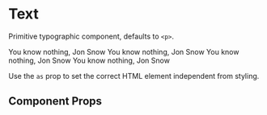 
<Meta title="Text" component={Text} />

# Text

Primitive typographic component, defaults to `<p>`.

<Preview withToolbar>
  <Story name="text">
    <Box>
      <Text variant="body">You know nothing, Jon Snow</Text>
      <Text variant="caption">You know nothing, Jon Snow</Text>
      <Text variant="hint">You know nothing, Jon Snow</Text>
      <Text variant="label">You know nothing, Jon Snow</Text>
    </Box>
  </Story>
</Preview>

Use the `as` prop to set the correct HTML element independent from styling.

## Component Props

<Props of={Text} />